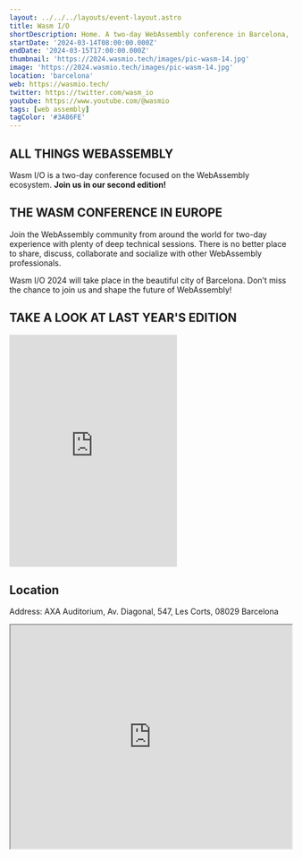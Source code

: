 ```yaml
---
layout: ../../../layouts/event-layout.astro
title: Wasm I/O
shortDescription: Home. A two-day WebAssembly conference in Barcelona, Spain. Join us for the latest developments in WebAssembly.
startDate: '2024-03-14T08:00:00.000Z'
endDate: '2024-03-15T17:00:00.000Z'
thumbnail: 'https://2024.wasmio.tech/images/pic-wasm-14.jpg'
image: 'https://2024.wasmio.tech/images/pic-wasm-14.jpg'
location: 'barcelona'
web: https://wasmio.tech/
twitter: https://twitter.com/wasm_io
youtube: https://www.youtube.com/@wasmio
tags: [web assembly]
tagColor: '#3A86FE'
---
```


## ALL THINGS WEBASSEMBLY

Wasm I/O is a two-day conference focused on the WebAssembly ecosystem. **Join us in our second edition!**

## THE WASM CONFERENCE IN EUROPE

Join the WebAssembly community from around the world for two-day experience with plenty of deep technical sessions. There is no better place to share, discuss, collaborate and socialize with other WebAssembly professionals.

Wasm I/O 2024 will take place in the beautiful city of Barcelona. Don’t miss the chance to join us and shape the future of WebAssembly!

## TAKE A LOOK AT LAST YEAR'S EDITION

<iframe
  title="WASM I/O 2023 VIDEO SUMMARY"
  src="https://www.youtube.com/embed/BV4B6dotsM8?si=akxNzqPallk7asAg"
  frameborder="0"
  allow="accelerometer; autoplay; encrypted-media; gyroscope; picture-in-picture"
  allowfullscreen=""
  height="415"
  class="mb-4 mt-4 w-full border-none"
></iframe>

## Location

Address: AXA Auditorium, Av. Diagonal, 547, Les Corts, 08029 Barcelona

<iframe
  style="width: 100%; height: 400px;"
  height="400"
  allowfullscreen=""
  loading="lazy"
  referrerpolicy="no-referrer-when-downgrade"
  src="https://www.google.com/maps/embed?pb=!1m18!1m12!1m3!1d11973.165618659417!2d2.1267692333512778!3d41.38947754101103!2m3!1f0!2f0!3f0!3m2!1i1024!2i768!4f13.1!3m3!1m2!1s0x12a4987ac0f65621%3A0x36a3465ffbcb3b7a!2sAuditorio%20Axa!5e0!3m2!1sen!2ses!4v1704782584308!5m2!1sen!2ses"
  aria-label="AXA Auditorium, Av. Diagonal, 547, Les Corts, 08029 Barcelona"
></iframe>
